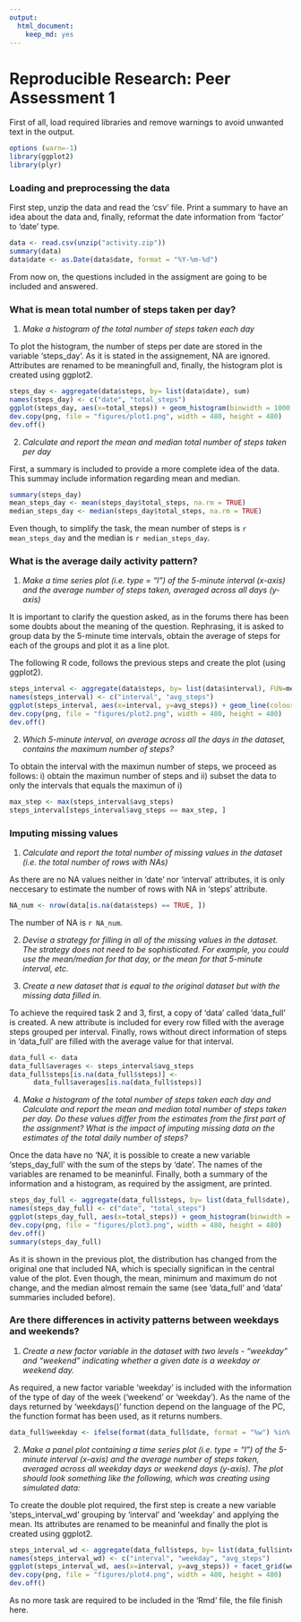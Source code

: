 ```yaml
---
output:
  html_document:
    keep_md: yes
---
```

# Reproducible Research: Peer Assessment 1

First of all, load required libraries and remove warnings to avoid unwanted text in the output.
```r
options (warn=-1)
library(ggplot2)
library(plyr)
```

### Loading and preprocessing the data

First step, unzip the data and read the 'csv' file. Print a summary to have an idea about the data and, finally, reformat the date information from 'factor' to 'date' type.
```r
data <- read.csv(unzip("activity.zip"))
summary(data)
data$date <- as.Date(data$date, format = "%Y-%m-%d")
```

From now on, the questions included in the assigment are going to be included and answered.

### What is mean total number of steps taken per day?

1. *Make a histogram of the total number of steps taken each day*

To plot the histogram, the number of steps per date are stored in the variable 'steps_day'. As it is stated in the assignement, NA are ignored. Attributes are renamed to be meaningfull and, finally, the histogram plot is created using ggplot2.

```r
steps_day <- aggregate(data$steps, by= list(data$date), sum)
names(steps_day) <- c("date", "total_steps")
ggplot(steps_day, aes(x=total_steps)) + geom_histogram(binwidth = 1000, colour="white", fill="#FFCC66") + labs(x = "Number of steps") + labs(y = "Frequency") + labs(title = "Histogram of the total number of steps in a date")
dev.copy(png, file = "figures/plot1.png", width = 480, height = 480)
dev.off() 
```


2. *Calculate and report the mean and median total number of steps taken per day*

First, a summary is included to provide a more complete idea of the data. This summay include information regarding mean and median.

```r
summary(steps_day)
mean_steps_day <- mean(steps_day$total_steps, na.rm = TRUE)
median_steps_day <- median(steps_day$total_steps, na.rm = TRUE)
```

Even though, to simplify the task, the mean number of steps is `r mean_steps_day` and the median is `r median_steps_day`.

### What is the average daily activity pattern?

1. *Make a time series plot (i.e. type = "l") of the 5-minute interval (x-axis) and the average number of steps taken, averaged across all days (y-axis)*

It is important to clarify the question asked, as in the forums there has been some doubts about the meaning of the question. Rephrasing, it is asked to group data by the 5-minute time intervals, obtain the average of steps for each of the groups and plot it as a line plot.

The following R code, follows the previous steps and create the plot (using ggplot2).

```r
steps_interval <- aggregate(data$steps, by= list(data$interval), FUN=mean, na.rm=TRUE)
names(steps_interval) <- c("interval", "avg_steps")
ggplot(steps_interval, aes(x=interval, y=avg_steps)) + geom_line(colour = "#0000FF") + labs(x = "5-minutes time interval") + labs(y = "Average number of steps") + labs(title = "Average number of steps per 5-minute time interval")
dev.copy(png, file = "figures/plot2.png", width = 480, height = 480)
dev.off()
```

2. *Which 5-minute interval, on average across all the days in the dataset, contains the maximum number of steps?*

To obtain the interval with the maximun number of steps, we proceed as follows: i) obtain the maximun number of steps and ii) subset the data to only the intervals that equals the maximun of i) 

```r
max_step <- max(steps_interval$avg_steps)
steps_interval[steps_interval$avg_steps == max_step, ]
```

### Imputing missing values

1. *Calculate and report the total number of missing values in the dataset (i.e. the total number of rows with NAs)*

As there are no NA values neither in 'date' nor 'interval' attributes, it is only neccesary to estimate the number of rows with NA in 'steps' attribute.

```r
NA_num <- nrow(data[is.na(data$steps) == TRUE, ])
```

The number of NA is `r NA_num`.

2. *Devise a strategy for filling in all of the missing values in the dataset. The strategy does not need to be sophisticated. For example, you could use the mean/median for that day, or the mean for that 5-minute interval, etc.*

3. *Create a new dataset that is equal to the original dataset but with the missing data filled in.*

To achieve the required task 2 and 3, first, a copy of 'data' called 'data_full' is created. A new attribute is included for every row filled with the average steps grouped per interval. Finally, rows without direct information of steps in 'data_full' are filled with the average value for that interval. 

```r
data_full <- data
data_full$averages <- steps_interval$avg_steps
data_full$steps[is.na(data_full$steps)] <- 
      data_full$averages[is.na(data_full$steps)]
```

4. *Make a histogram of the total number of steps taken each day and Calculate and report the mean and median total number of steps taken per day. Do these values differ from the estimates from the first part of the assignment? What is the impact of imputing missing data on the estimates of the total daily number of steps?*

Once the data have no 'NA', it is possible to create a new variable 'steps_day_full' with the sum of the steps by 'date'. The names of the variables are renamed to be meaninful. Finally, both a summary of the information and a histogram, as required by the assigment, are printed.

```r
steps_day_full <- aggregate(data_full$steps, by= list(data_full$date), sum)
names(steps_day_full) <- c("date", "total_steps")
ggplot(steps_day_full, aes(x=total_steps)) + geom_histogram(binwidth = 1000, colour="white", fill="#BBAA00") + labs(x = "Number of steps") + labs(y = "Frequency") + labs(title = "Histogram of the total number of steps in a date (data with NA filled)")
dev.copy(png, file = "figures/plot3.png", width = 480, height = 480)
dev.off()
summary(steps_day_full)
```

As it is shown in the previous plot, the distribution has changed from the original one that included NA, which is specially significan in the central value of the plot. Even though, the mean, minimum and maximum do not change, and the median almost remain the same (see 'data_full' and 'data' summaries included before). 

### Are there differences in activity patterns between weekdays and weekends?

1. *Create a new factor variable in the dataset with two levels - "weekday" and "weekend" indicating whether a given date is a weekday or weekend day.*

As required, a new factor variable 'weekday' is included with the information of the type of day of the week ('weekend' or 'weekday'). As the name of the days returned by 'weekdays()' function depend on the language of the PC, the function format has been used, as it returns numbers.

```r
data_full$weekday <- ifelse(format(data_full$date, format = "%w") %in% c(0,5), "weekend", "weekday")
```


2. *Make a panel plot containing a time series plot (i.e. type = "l") of the 5-minute interval (x-axis) and the average number of steps taken, averaged across all weekday days or weekend days (y-axis). The plot should look something like the following, which was creating using simulated data:*

To create the double plot required, the first step is create a new variable 'steps_interval_wd' grouping by 'interval' and 'weekday' and applying the mean. Its attributes are renamed to be meaninful and finally the plot is created using ggplot2.

```r
steps_interval_wd <- aggregate(data_full$steps, by= list(data_full$interval, data_full$weekday), FUN=mean, na.rm=TRUE)
names(steps_interval_wd) <- c("interval", "weekday", "avg_steps")
ggplot(steps_interval_wd, aes(x=interval, y=avg_steps)) + facet_grid(weekday ~ .) + geom_line(colour = "#0000FF") + labs(x = "5-minutes time interval") + labs(y = "Average number of steps") + labs(title = "Average number of steps per 5-minute time interval")   
dev.copy(png, file = "figures/plot4.png", width = 480, height = 480)
dev.off()
```

As no more task are required to be included in the 'Rmd' file, the file finish here.
